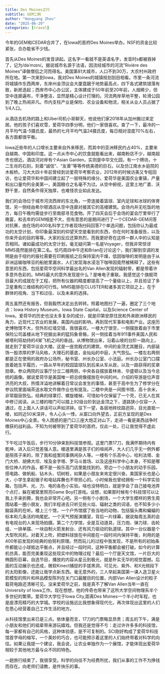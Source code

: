 ```yaml
---
title: Des Moines之行
subtitle: GEM二刷
author: "Hongyang Zhou"
date: "2025-06-29"
categories: [travel]
---
```



今年的GEM和CEDAR合并了，在Iowa的首府Des Moines举办。NSF的资金比较紧张，合办能省不少钱。

首先从Des Moines的发音讲起。这名字一看就不是英语名字，发音时s都被吞掉了，记为/dəˈmɔɪn/。据说城市名源于法语，因流经城市的河流"Rivière des Moines"译做僧侣之河而得名。美国第81大城市，人口不到30万，大农村州政府所在地。第一次来到Iowa，我对Des Moines的城镇规划刮目相看。市里一条河流将城镇作东西两岸，东岸州金顶议会大厦盘踞于地势最高点，四下各式建筑错落有致，新房迭起；西岸市中心办公区，主体建成于50年前至20年前，人烟稀少，但空中连廊遍布，干净整洁，显然是精心设计打理的。河流两岸草地平整，轮滑公园到了晚上热闹非凡。市内支柱产业是保险、农业设备和物流，相关从业人员占据了1/4人口。

从酒店去机场的路上和Uber司机小哥聊天，他说他们家2018年从加州搬过来定居。他的孩子们喜欢雪，爱荷华四季分明，他们一家很喜欢。查了一下，最冷的一月平均气温-5摄氏度，最热的七月平均气温24摄氏度，每日相对湿度70%左右，各方面都很平衡。

Iowa近些年的人口增长主要来自外来移民，而其中的亚洲移民约占40%，主要来自越南、中国和印度。这一点从市中心的饮食就能看出来，越南粉店不少，越南超市也很近。酒店河对岸有个Asian Garden，实则是中华文化园，有一个牌坊，十二生肖的石刻，刻着“诚信”、“友善”等等传统美德的巨石，以及仿江南水乡庭院的木板桥。习大大四十年前曾经到访爱荷华考察农业，2012年的时候访美又专程回访，也让爱荷华和中国间建立起了一层特殊的缘分。爱荷华是美国农业重镇，产量和出口量均列全美第一，美国粮仓之名毫不为过。从空中俯视，这里土地广袤、沃野千里，自然条件得天独厚，也难怪农业如此发达。

我们的会场位于城市河流西岸的东北角，一旁连接着篮球、室内足球和冰球的体育馆，另一侧经由希尔顿酒店从空中连廊对接其它的高楼建筑。会场内并无吃饭的地方，每日午晚均需徒步行至南部寻觅食物。开了四天会后于会场的宴会厅里举行了晚宴，和去年的GEM相差不大，但有意思的是期间进行了一个CEDAR-GEM问答对抗赛，由在场的400名科学工作者现场扫码回答7个单选问题，包括你认为最成功的太空计划，你印象最深刻的仰望天空是看到的东西，你在何时准备报告，以及你来开会的目的等等。大家的反应还算热烈，而我更好奇在这样一群人中的认知是否相同。诸如最成功的太空计划，毫无疑问第一名是Voyager，但我非常惊讶MMS竟然能排在第二名。恰巧周四中午还和Brian在讨论这个，我们聊到空调的发明是由于纽约的报社需要在印刷报纸之后保持室内干燥，低因咖啡的发明是由于从非洲运输咖啡豆的船舱里漏水，人们发现海水浸泡下咖啡因竟然被稀释了。这些有意思的东西，包括爱荷华空间科学最出名的Van Allen发现的辐射带，都是带着许多意外色彩的。MMS最大的意外发现是什么？是唯电子重联。我感觉这个旗舰项目最大的成就在于工程，把所有仪器的精度都提高了一个量级以上，并且验证了多卫星重构三维结构的可行性。MMS能排在CLUSTER和诸多其它项目之上，在于群体的视角、当下和过往、以及未来的选择。

周五虽然还有报告，但我毅然决定出去转转。照着地图扫了一遍，圈定了三个地点：Iowa History Museum，Iowa State Capital，以及Science Center of Iowa。爱荷华的历史也没太多复杂的成分，就是印第安原住民和外来欧洲移民的角力，近现代工农业的发展，美国内战的影响，再到现代军事和电影产业。这座历史博物馆不大，但外形红墙交错，我很喜欢。一楼大厅很空，一侧摆放着由于市里保险公司盖楼从地下挖掘出来的猛犸象骨骼，另一侧挂着当年911事件美国人民和被塔利班劫持的4架飞机之间的奋战。从博物馆出来，沿着山坡的台阶一路向上，就走到了爱荷华议会大楼。这是一座宫殿式的建筑，中间的金顶尤其醒目，内部装饰一股浓厚的罗马风格，大理石的基底，金灿灿的中庭，大气恢弘。一楼左右两侧都是正在使用的政府办公场所，秘书室、州长办公室、小法庭。州长办公室门口摆放着她生平履历，一路从早年的校园篮球队到后来从军从政，以及一路获得的奖章勋章。参众两院的议事厅分立二楼两侧，中央各自摆放着林肯、华盛顿以及当今总统的画像。据说爱荷华是美国唯一把总统像摆放在中间的州。介绍的导游是位声音洪亮的大叔，热情洋溢地讲解着日常议会发生的事情，甚至于高中生为了修学分在参议院里面端茶送水取文件做作业也有提及。二楼中央是一间图书馆，高十余米，非常靓丽恢弘，经典的绿罩灯、螺旋楼梯，可惜如今仅保留了一个壳，已无人在其中修订阅读。从三楼的暗门可以踏上92级台阶到达金顶之下，道路狭小仅容一人通过，在上面人人讲话可以声如洪钟。往下一望，各层地砖纹路迥异，目光直抵一楼，如同近50米深井，令人心头一悸。从窗口向外望去，正前方呈现的是Des Moines中心全景。令人困惑的是门口三座大炮正对山下，走进一看是美西战争时缴获的战利品，不知为何被带到了爱荷华的首府。仅此一处，已让我觉得不虚此行。

下午吃过午饭后，步行10分钟来到科技馆参观。这里门票17刀，我满怀期待内有乾坤，进入后只觉差强人意。楼道里满是孩子们的喧闹声，大人们几乎无一例外都是陪孩子来的，除了我和组里同事俩闲杂人等。一楼有个乐高中心，哈利法塔、金门大桥、胡佛大坝、埃及金字塔、罗马斗兽场、以及这座科学中心本身，不知是哪些位神人的作品，都不是一般乐高门店里能找到的。旁边一个小朋友的动手乐园，搭电路、做帆船、钻木头、切树桩，如果是小朋友来肯定很兴奋。美国家长也是心大，小学生拿起锯子和电钻挥舞也不带担心的。小时候我也曾经拥有一个科学实验箱，包括声、光、力、电的各色小实验。啥也没特明白，就是学会了自己接电池弄个点灯，躲在被窝里照亮Game Boy打游戏。设想，如果那时候有个科技馆可以让我上手来折腾，我也会非常开心吧。另一侧有个小剧场，一个大学生模样的男生周围站着一圈小朋友，我们半程进去只听见些火焰、辐射之类的词语，也不知多少小脑袋真的在听。楼上三个馆，一个户外馆摆了些当地的动物，包括猫头鹰和蝙蝠的标本和几条活的响尾蛇。一个天气预报演播室，背后一片绿幕，据说每周五真的会有电视台的人来现场拍摄。第二个力学馆，全是互动道具，压力炮、弹力球、齿轮组、一排单摆、一块自制火箭发射台、还有风力驱动的轨道球。其中一台仪器是个大型吹风机，对着天上吹，把塑料球放在中间能在一段时间内保持平衡，利用的是400年前发现的经典的伯努利原理。然而玩儿的过程中我发现，不是所有的初始条件都能让小球抵达平衡点，并且经过一段时间，这种平衡都会被打破。如今的计算机仿真，能否完美重现这些现实中的物理过程？最后一个厅是天文馆，一片巨大的椭圆形巨幕，自选节目，播放的内容从星云到极光，就是朴实无华的视觉震撼。后面的互动展示也还成，微软Kinect捕捉的手搓黑洞，可见光、紫外、和X光频段下的太阳影像，还能让我学点新东西。毫无意外的，三人举起美国第一课人造卫星火箭模型的照片和样品模型陈列在关门口最醒目的位置，内部Van Allen设计的粒子载荷电路还清晰可见。没来爱荷华之前，我是真不了解Van Allen当年一直在University of Iowa工作。现在想想，他的传奇也带来了这所大学空间物理系半个多世纪的繁荣。爱荷华大学位于Iowa City,距离Des Moines一个半小时车程，也是座漂亮精巧的大学城。学校的设施远比我想象得现代化，再次体现出这里的人们在悉心经营着自己工作生活的地方。

从科技馆里出来已是三点。依体量而言，17刀的门票略显昂贵；周五的下午，满是小朋友和他们的祖辈带来游玩嬉戏。但我还是觉得不亏：走过许许多多的科技馆，每一家都有自己的风格，这种体验感，是不可复制的。SCI刚好构成了爱荷华科技馆首字母的缩写，一个美妙的巧合，也可能预示着这里的人们始终带着对科学的向往。如果让我提一个建议，我会说，让农业单独作为一个展馆，才能体现出爱荷华相较于其他地方最与众不同的特色。

一趟旅行结束了，我很享受。科学的向往不为经费所扰，我们从事的工作不为挣钱而存在。向老师们请教，是件快乐的事。
